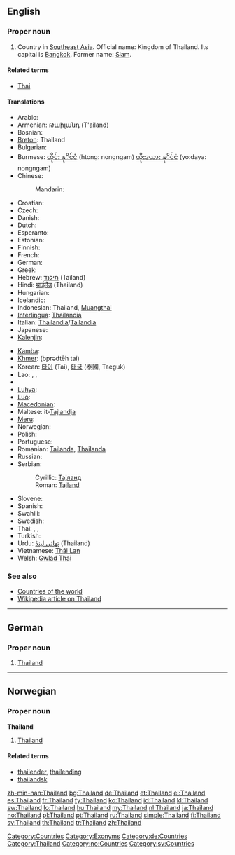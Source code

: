 ==English==
{{wikipedia}}

===Proper noun===
{{en-proper noun}}

# Country in [[Southeast Asia]]. Official name: Kingdom of Thailand. Its capital is [[Bangkok]]. Former name: [[Siam]].

====Related terms====
* [[Thai]]

====Translations====
{{trans-top|Country in Southeast Asia}}
* Arabic: {{t|ar|تايلاند|m|tr=tailand|sc=Arab}}
* Armenian: [[Թաիլանդ]] (T'ailand)
* Bosnian: {{t-|bs|Tajland|m}}
* [[Breton]]: Thailand
* Bulgarian: {{t+|bg|Тайланд|tr=Tailand|sc=Cyrl}}
* Burmese: [[ထိုင်း နုိင်ငံ]] (htong: nongngam) [[ယိုးဒယား နုိင်ငံ]] (yo:daya: nongngam)
* Chinese:
*: Mandarin: {{t-|cmn|泰国|tr=Tàiguó|sc=Hani|xs=Mandarin}}
* Croatian: {{t-|hr|Tajland|m}}
* Czech: {{t-|cs|Thajsko|n}}
* Danish: {{t-|da|Thailand}}
* Dutch: {{t+|nl|Thailand}}
* Esperanto: {{t-|eo|Tajlando|xs=Esperanto}}
* Estonian: {{t-|et|Tai}}
* Finnish: {{t+|fi|Thaimaa}}
* French: {{t+|fr|Thaïlande|f}}
* German: {{t+|de|Thailand|n}}
* Greek: {{t+|el|Ταϊλάνδη|f|tr=Taïlándi|sc=Grek}}
* Hebrew: [[תילנד]] (Tailand)
* Hindi: [[थाईलैंड]] (Thailand)
* Hungarian: {{t+|hu|Thaiföld}}
* Icelandic: {{t+|is|Taíland|n}}
* Indonesian: Thailand, [[Muangthai]]
* [[Interlingua]]: [[Thailandia]]
* Italian: [[Thailandia]]/[[Tailandia]] {{f}}
* Japanese: {{t+|ja|タイ|tr=Tai|sc=Jpan}}
* [[Kalenjin]]: {{tø|kln|Thailand}}
{{trans-mid}}
* [[Kamba]]: {{tø|kam|Thailand}}
* [[Khmer]]: {{Khmr|[[ប្រទេសថៃ]]}} (bprədtēh tai)
* Korean: [[타이]] (Tai), [[태국]] (泰國, Taeguk)
* Lao: {{t-|lo|ໄທ|tr=thai|sc=Laoo|xs=Lao}}, {{t-|lo|ເມືອງໄທ|tr=myyang-thai|sc=Laoo|xs=Lao}}, {{t|lo|ປະເທດໄທ|tr=patheet-thai|sc=Laoo|xs=Lao}}
* {{trreq|Latin}}
* [[Luhya]]: {{tø|luy|Thailand}}
* [[Luo]]: {{tø|luo|Thailand}}
* [[Macedonian]]: {{t-|mk|Тајланд|m|tr=Tájland|sc=Cyrl|xs=Macedonian}}
* Maltese: it-[[Tajlandja]]
* [[Meru]]: {{tø|mer|Thailand}}
* Norwegian: {{t+|no|Thailand}}
* Polish: {{t+|pl|Tajlandia}}
* Portuguese: {{t+|pt|Tailândia}}
* Romanian: [[Tailanda]], [[Thailanda]] {{f}}
* Russian: {{t+|ru|Таиланд|m|tr=Tailánd|sc=Cyrl}}
* Serbian:
*: Cyrillic: [[Тајланд#Serbian|Тајланд]] {{m}}
*: Roman: [[Tajland#Serbian|Tajland]] {{m}}
* Slovene: {{t+|sl|Tajska|f}}
* Spanish: {{t+|es|Tailandia}}
* Swahili: {{t|sw|Tailandi|xs=Swahili}}
* Swedish: {{t+|sv|Thailand}}
* Thai: {{t+|th|ไทย|tr=Thai|sc=Thai|xs=Thai}},  {{t-|th|เมืองไทย|tr=Muang Thai|sc=Thai|xs=Thai}},  {{t+|th|ประเทศไทย|tr=Prathēt Thai|sc=Thai|xs=Thai}}
* Turkish: {{t+|tr|Tayland}}
* Urdu: [[تھائی لینڈ]] (Thailand)
* Vietnamese: [[Thái Lan]]
* Welsh: [[Gwlad Thai]]
{{trans-bottom}}

===See also===
* [[Appendix:Countries of the world|Countries of the world]]
* [[w:Thailand|Wikipedia article on Thailand]]

[[Category:Countries]]
[[Category:Exonyms]]

----

==German==

===Proper noun===
{{infl|de|proper noun|g=n}}

# [[Thailand#English|Thailand]]

[[Category:de:Countries]]

----

==Norwegian==

===Proper noun===
'''Thailand'''

# [[#English|Thailand]]

====Related terms====
* [[thailender]], [[thailending]]
* [[thailandsk]]

[[Category:Thailand]]
[[Category:no:Countries]]
[[Category:sv:Countries]]

[[zh-min-nan:Thailand]]
[[bg:Thailand]]
[[de:Thailand]]
[[et:Thailand]]
[[el:Thailand]]
[[es:Thailand]]
[[fr:Thailand]]
[[fy:Thailand]]
[[ko:Thailand]]
[[id:Thailand]]
[[kl:Thailand]]
[[sw:Thailand]]
[[lo:Thailand]]
[[hu:Thailand]]
[[my:Thailand]]
[[nl:Thailand]]
[[ja:Thailand]]
[[no:Thailand]]
[[pl:Thailand]]
[[pt:Thailand]]
[[ru:Thailand]]
[[simple:Thailand]]
[[fi:Thailand]]
[[sv:Thailand]]
[[th:Thailand]]
[[tr:Thailand]]
[[zh:Thailand]]